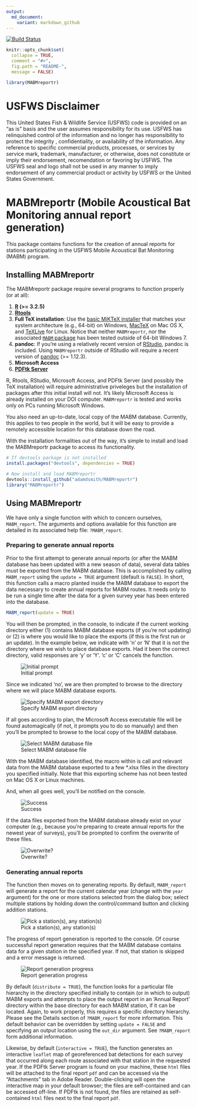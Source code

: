 ```yaml
---
output:
  md_document:
    variant: markdown_github
---
```


[![Build Status](https://travis-ci.org/adamdsmith/MABMreportr.png)](https://travis-ci.org/adamdsmith/MABMreportr)

<!-- README.md is generated from README.Rmd. Please edit that file -->

```r
knitr::opts_chunk$set(
  collapse = TRUE,
  comment = "#>",
  fig.path = "README-",
  message = FALSE)

library(MABMreportr)
```

# USFWS Disclaimer
This United States Fish & Wildlife Service (USFWS) code is provided on an "as is" basis and the user assumes responsibility for its use.  USFWS has relinquished control of the information and no longer has responsibility to protect the integrity , confidentiality, or availability of the information.  Any reference to specific commercial products, processes, or services by service mark, trademark, manufacturer, or otherwise, does not constitute or imply their endorsement, recomendation or favoring by USFWS.  The USFWS seal and logo shall not be used in any manner to imply endorsement of any commercial product or activity by USFWS or the United States Government. 

# MABMreportr (Mobile Acoustical Bat Monitoring annual report generation)

This package contains functions for the creation of annual reports for stations participating in the USFWS Mobile Acoustical Bat Monitoring (MABM) program.

## Installing MABMreportr

The MABMreportr package require several programs to function properly (or at all):

1.  **[R](https://www.r-project.org/) (>= 3.2.5)**
2.  **[Rtools](https://cran.r-project.org/bin/windows/Rtools/)**
3.  **Full TeX installation**: Use the [basic MiKTeX installer](http://miktex.org/download) that matches your system architecture (e.g., 64-bit) on Windows, [MacTeX](https://tug.org/mactex/mactex-download.html) on Mac OS X, and [TeXLive](https://www.tug.org/texlive/doc/texlive-en/texlive-en.html#x1-140003) for Linux.  Notice that neither `MABMreportr`, nor the associated [`MABM` package](https://github.com/adamdsmith/MABM) has been tested outside of 64-bit Windows 7.
4.  **pandoc**: If you're using a relatively recent version of [RStudio](https://www.rstudio.com/products/rstudio/download/preview/), pandoc is included.  Using `MABMreportr` outside of RStudio will require a recent version of [pandoc](http://pandoc.org/installing.html) (>= 1.12.3).
5.  **Microsoft Access**
6.  **[PDFtk Server](https://www.pdflabs.com/tools/pdftk-server/)** 

R, Rtools, RStudio, Microsoft Access, and PDFtk Server (and possibly the TeX installation) will require administrative priveleges but the installation of packages after this initial install will not.  It's likely Microsoft Access is already installed on your DOI computer.  `MABMreportr` is tested and works only on PCs running Microsoft Windows.

You also need an up-to-date, local copy of the MABM database.  Currently, this applies to two people in the world, but it will be easy to provide a remotely accessible location for this database down the road.

With the installation formalities out of the way, it's simple to install and load the MABMreportr package to access its functionality.

```r
# If devtools package is not installed
install.packages("devtools", dependencies = TRUE)

# Now install and load MABMreportr
devtools::install_github("adamdsmith/MABMreportr")
library("MABMreportr")
```

## Using MABMreportr

We have only a single function with which to concern ourselves, `MABM_report`.  The arguments and options available for this function are detailed in its associated help file: `?MABM_report`.

### Preparing to generate annual reports

Prior to the first attempt to generate annual reports (or after the MABM database has been updated with a new season of data), several data tables must be exported from the MABM database.  This is accomplished by calling `MABM_report` using the `update = TRUE` argument (default is `FALSE`). In short, this function calls a macro planted inside the MABM database to export the data necessary to create annual reports for MABM routes. It needs only to be run a single time after the data for a given survey year has been entered into the database.

```r
MABM_report(update = TRUE)
```

You will then be prompted, in the console, to indicate if the current working directory either (1) contains MABM database exports (if you're not updating) or (2) is where you would like to place the exports (if this is the first run or an update).  In the example below, we indicate with 'n' or 'N' that it is not the directory where we wish to place database exports.  Had it been the correct directory, valid responses are 'y' or 'Y'.  'c' or 'C' cancels the function.

![Initial prompt](./README-figs/MABM_initial_prompt.png)  

Since we indicated 'no', we are then prompted to browse to the directory where we will place MABM database exports.

![Specify MABM export directory](./README-figs/MABM_export_location.png)

If all goes according to plan, the Microsoft Access executable file will be found automagically (if not, it prompts you to do so manually) and then you'll be prompted to browse to the local copy of the MABM database.  

![Select MABM database file](./README-figs/select_MABM_database.png)

With the MABM database identified, the macro within is call and relevant data from the MABM database exported to a few *.xlsx files in the directory you specified initially.  Note that this exporting scheme has not been tested on Mac OS X or Linux machines.

And, when all goes well, you'll be notified on the console.

![Success](./README-figs/MABM_export_success.png)  

If the data files exported from the MABM database already exist on your computer (e.g., because you're preparing to create annual reports for the newest year of surveys), you'll be prompted to confirm the overwrite of these files.

![Overwrite?](./README-figs/replace_existing.png)  

### Generating annual reports

The function then moves on to generating reports. By default, `MABM_report` will generate a report for the current calendar year (change with the `year` argument) for the one or more stations selected from the dialog box; select multiple stations by holding down the control/command button and clicking addition stations.

![Pick a station(s), any station(s)](./README-figs/select_stations.png)  

The progress of report generation is reported to the console.  Of course successful report generation requires that the MABM database contains data for a given station in the specified year.  If not, that station is skipped and a error message is returned.

![Report generation progress](./README-figs/reports_complete.png)

By default (`distribute = TRUE`), the function looks for a particular file hierarchy in the directory specified initially to contain (or in which to output) MABM exports and attempts to place the output report in an 'Annual Report' directory within the base directory for each MABM station, if it can be located. Again, to work properly, this requires a specific directory hierarchy.  Please see the Details section of `?MABM_report` for more information.  This default behavior can be overridden by setting `update = FALSE` and specifying an output location using the `out_dir` argument.  See `?MABM_report` form additional information.

Likewise, by default (`interactive = TRUE`), the function generates an interactive `leaflet` map of georeferenced bat detections for each survey that occurred along each route associated with that station in the requested year.  If the PDFtk Server program is found on your machine, these `html` files will be attached to the final report `pdf` and can be accessed via the "Attachments" tab in Adobe Reader.  Double-clicking will open the interactive map in your default browser; the files are self-contained and can be accessed off-line.  If PDFtk is not found, the files are retained as self-contained `html` files next to the final report `pdf`.
